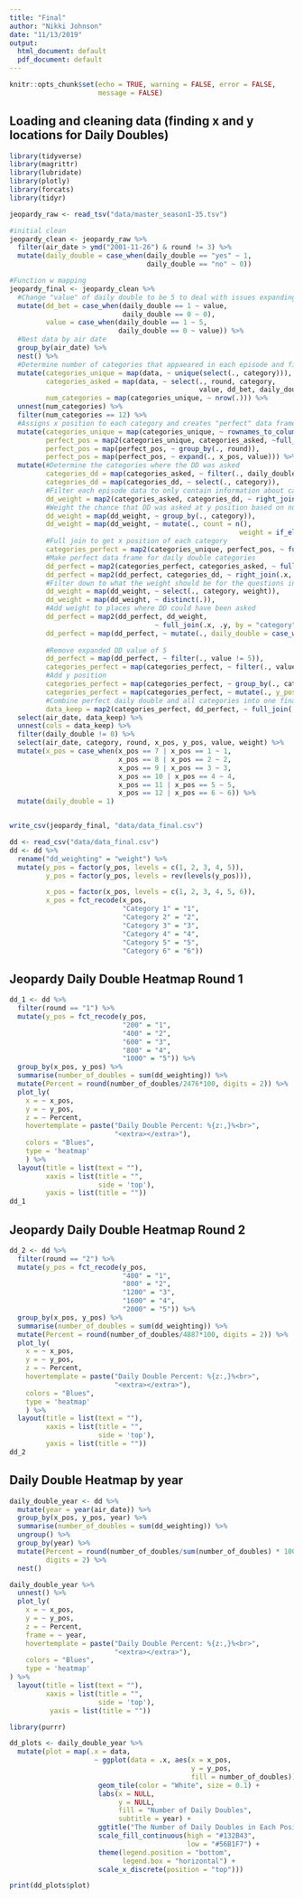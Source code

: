 ```yaml
---
title: "Final"
author: "Nikki Johnson"
date: "11/13/2019"
output:
  html_document: default
  pdf_document: default
---
```


```r
knitr::opts_chunk$set(echo = TRUE, warning = FALSE, error = FALSE, 
                      message = FALSE)
```

## Loading and cleaning data (finding x and y locations for Daily Doubles)

```r
library(tidyverse)
library(magrittr)
library(lubridate)
library(plotly)
library(forcats)
library(tidyr)

jeopardy_raw <- read_tsv("data/master_season1-35.tsv")

#initial clean
jeopardy_clean <- jeopardy_raw %>%
  filter(air_date > ymd("2001-11-26") & round != 3) %>% 
  mutate(daily_double = case_when(daily_double == "yes" ~ 1,
                                  daily_double == "no" ~ 0))

#Function w mapping
jeopardy_final <- jeopardy_clean %>% 
  #Change "value" of daily double to be 5 to deal with issues expanding later on
  mutate(dd_bet = case_when(daily_double == 1 ~ value,
                            daily_double == 0 ~ 0),
         value = case_when(daily_double == 1 ~ 5,
                           daily_double == 0 ~ value)) %>% 
  #Nest data by air date
  group_by(air_date) %>% 
  nest() %>% 
  #Determine number of categories that appaeared in each episode and filter to only episodes with all catagories asked
  mutate(categories_unique = map(data, ~ unique(select(., category))),
         categories_asked = map(data, ~ select(., round, category, 
                                               value, dd_bet, daily_double)),
         num_categories = map(categories_unique, ~ nrow(.))) %>% 
  unnest(num_categories) %>% 
  filter(num_categories == 12) %>% 
  #Assigns x position to each category and creates "perfect" data frame
  mutate(categories_unique = map(categories_unique, ~ rownames_to_column(., var = "x_pos")),
         perfect_pos = map2(categories_unique, categories_asked, ~full_join(.x, .y)),
         perfect_pos = map(perfect_pos, ~ group_by(., round)),
         perfect_pos = map(perfect_pos, ~ expand(., x_pos, value))) %>% 
  mutate(#Determine the categories where the DD was asked
         categories_dd = map(categories_asked, ~ filter(., daily_double == 1)),
         categories_dd = map(categories_dd, ~ select(., category)),
         #Filter each episode data to only contain information about category where DD was asked
         dd_weight = map2(categories_asked, categories_dd, ~ right_join(.x, .y, by = "category")),
         #Weight the chance that DD was asked at y position based on number of questions asked in each category
         dd_weight = map(dd_weight, ~ group_by(., category)),
         dd_weight = map(dd_weight, ~ mutate(., count = n(),
                                                         weight = if_else(count == 5, 1, 1/(6-count)))),
         #Full join to get x position of each category
         categories_perfect = map2(categories_unique, perfect_pos, ~ full_join(.x, .y, by = c("x_pos"))),
         #Make perfect data frame for daily double categories
         dd_perfect = map2(categories_perfect, categories_asked, ~ full_join(.x, .y, by = c("round", "category", "value"))),
         dd_perfect = map2(dd_perfect, categories_dd, ~ right_join(.x, .y, by = "category")),
         #Filter down to what the weight should be for the questions in the DD category
         dd_weight = map(dd_weight, ~ select(., category, weight)),
         dd_weight = map(dd_weight, ~ distinct(.)),
         #Add weight to places where DD could have been asked
         dd_perfect = map2(dd_perfect, dd_weight,
                                    ~ full_join(.x, .y, by = "category")),
         dd_perfect = map(dd_perfect, ~ mutate(., daily_double = case_when(is.na(daily_double) == TRUE ~ weight,
                                                                                             is.na(daily_double) == FALSE ~ daily_double))),
         #Remove expanded DD value of 5
         dd_perfect = map(dd_perfect, ~ filter(., value != 5)),
         categories_perfect = map(categories_perfect, ~ filter(., value != 5)),
         #Add y position
         categories_perfect = map(categories_perfect, ~ group_by(., category)),
         categories_perfect = map(categories_perfect, ~ mutate(., y_pos = c("1", "2", "3", "4", "5"))),
         #Combine perfect daily double and all categories into one final dataframe
         data_keep = map2(categories_perfect, dd_perfect, ~ full_join(.x, .y, by = c("x_pos", "category", "round", "value")))) %>% 
  select(air_date, data_keep) %>% 
  unnest(cols = data_keep) %>% 
  filter(daily_double != 0) %>% 
  select(air_date, category, round, x_pos, y_pos, value, weight) %>% 
  mutate(x_pos = case_when(x_pos == 7 | x_pos == 1 ~ 1,
                           x_pos == 8 | x_pos == 2 ~ 2,
                           x_pos == 9 | x_pos == 3 ~ 3,
                           x_pos == 10 | x_pos == 4 ~ 4,
                           x_pos == 11 | x_pos == 5 ~ 5,
                           x_pos == 12 | x_pos == 6 ~ 6)) %>% 
  mutate(daily_double = 1) 


write_csv(jeopardy_final, "data/data_final.csv")

```

```r
dd <- read_csv("data/data_final.csv") 
dd <- dd %>% 
  rename("dd_weighting" = "weight") %>% 
  mutate(y_pos = factor(y_pos, levels = c(1, 2, 3, 4, 5)),
         y_pos = factor(y_pos, levels = rev(levels(y_pos))),

         x_pos = factor(x_pos, levels = c(1, 2, 3, 4, 5, 6)),
         x_pos = fct_recode(x_pos, 
                            "Category 1" = "1",
                            "Category 2" = "2",
                            "Category 3" = "3",
                            "Category 4" = "4",
                            "Category 5" = "5",
                            "Category 6" = "6")) 
```

## Jeopardy Daily Double Heatmap Round 1

```r

dd_1 <- dd %>% 
  filter(round == "1") %>%
  mutate(y_pos = fct_recode(y_pos,
                            "200" = "1",
                            "400" = "2",
                            "600" = "3",
                            "800" = "4",
                            "1000" = "5")) %>% 
  group_by(x_pos, y_pos) %>% 
  summarise(number_of_doubles = sum(dd_weighting)) %>% 
  mutate(Percent = round(number_of_doubles/2476*100, digits = 2)) %>%
  plot_ly(
    x = ~ x_pos,
    y = ~ y_pos,
    z = ~ Percent,
    hovertemplate = paste("Daily Double Percent: %{z:,}%<br>",
                          "<extra></extra>"),
    colors = "Blues",
    type = 'heatmap'
    ) %>%
  layout(title = list(text = ""), 
         xaxis = list(title = "", 
                      side = 'top'),
         yaxis = list(title = ""))
dd_1

```

## Jeopardy Daily Double Heatmap Round 2

```r

dd_2 <- dd %>%
  filter(round == "2") %>%
  mutate(y_pos = fct_recode(y_pos,
                            "400" = "1",
                            "800" = "2",
                            "1200" = "3",
                            "1600" = "4",
                            "2000" = "5")) %>% 
  group_by(x_pos, y_pos) %>% 
  summarise(number_of_doubles = sum(dd_weighting)) %>% 
  mutate(Percent = round(number_of_doubles/4887*100, digits = 2)) %>%
  plot_ly(
    x = ~ x_pos,
    y = ~ y_pos,
    z = ~ Percent,
    hovertemplate = paste("Daily Double Percent: %{z:,}%<br>",
                          "<extra></extra>"),
    colors = "Blues",
    type = 'heatmap'
    ) %>%
  layout(title = list(text = ""), 
         xaxis = list(title = "", 
                      side = 'top'), 
         yaxis = list(title = ""))
dd_2

```

## Daily Double Heatmap by year

```r

daily_double_year <- dd %>% 
  mutate(year = year(air_date)) %>% 
  group_by(x_pos, y_pos, year) %>%
  summarise(number_of_doubles = sum(dd_weighting)) %>% 
  ungroup() %>% 
  group_by(year) %>% 
  mutate(Percent = round(number_of_doubles/sum(number_of_doubles) * 100), 
         digits = 2) %>% 
  nest()

daily_double_year %>% 
  unnest() %>% 
  plot_ly(
    x = ~ x_pos,
    y = ~ y_pos,
    z = ~ Percent,
    frame = ~ year,
    hovertemplate = paste("Daily Double Percent: %{z:,}%<br>",
                          "<extra></extra>"),
    colors = "Blues",
    type = 'heatmap'
) %>% 
  layout(title = list(text = ""), 
         xaxis = list(title = "", 
                      side = 'top'),
          yaxis = list(title = ""))
```


```r
library(purrr)

dd_plots <- daily_double_year %>% 
  mutate(plot = map(.x = data, 
                     ~ ggplot(data = .x, aes(x = x_pos, 
                                             y = y_pos, 
                                             fill = number_of_doubles)) +
                      geom_tile(color = "White", size = 0.1) +
                      labs(x = NULL, 
                           y = NULL, 
                           fill = "Number of Daily Doubles",
                           subtitle = year) +
                      ggtitle("The Number of Daily Doubles in Each Position by Year") +
                      scale_fill_continuous(high = "#132B43", 
                                            low = "#56B1F7") +
                      theme(legend.position = "bottom", 
                            legend.box = "horizontal") +
                      scale_x_discrete(position = "top")))

print(dd_plots$plot)

```



